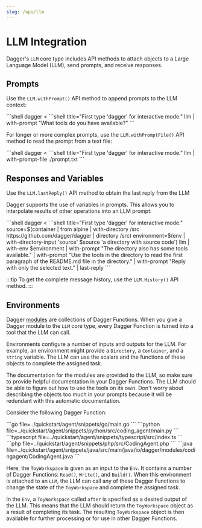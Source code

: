 ```yaml
---
slug: /api/llm
---
```


# LLM Integration

Dagger's `LLM` core type includes API methods to attach objects to a Large Language Model (LLM), send prompts, and receive responses.

## Prompts

Use the `LLM.withPrompt()` API method to append prompts to the LLM context:

<Tabs groupId="shell">
<TabItem value="System shell">
```shell
dagger <<EOF
llm |
  with-prompt "What tools do you have available?"
EOF
```
</TabItem>
<TabItem value="Dagger Shell">
```shell title="First type 'dagger' for interactive mode."
llm |
  with-prompt "What tools do you have available?"
```
</TabItem>
</Tabs>

For longer or more complex prompts, use the `LLM.withPromptFile()` API method to read the prompt from a text file:

<Tabs groupId="shell">
<TabItem value="System shell">
```shell
dagger <<EOF
llm |
  with-prompt-file ./prompt.txt
EOF
```
</TabItem>
<TabItem value="Dagger Shell">
```shell title="First type 'dagger' for interactive mode."
llm |
  with-prompt-file ./prompt.txt
```
</TabItem>
</Tabs>


## Responses and Variables

Use the `LLM.lastReply()` API method to obtain the last reply from the LLM

Dagger supports the use of variables in prompts. This allows you to interpolate results of other operations into an LLM prompt:

<Tabs groupId="shell">
<TabItem value="System shell">
```shell
dagger <<EOF
source=\$(container |
  from alpine |
  with-directory /src https://github.com/dagger/dagger |
  directory /src)
environment=\$(env |
  with-directory-input 'source' \$source 'a directory with source code')
llm |
  with-env \$environment |
  with-prompt "The directory also has some tools available." |
  with-prompt "Use the tools in the directory to read the first paragraph of the README.md file in the directory." |
  with-prompt "Reply with only the selected text." |
  last-reply
EOF
```
</TabItem>
<TabItem value="Dagger Shell">
```shell title="First type 'dagger' for interactive mode."
source=$(container |
  from alpine |
  with-directory /src https://github.com/dagger/dagger |
  directory /src)
environment=$(env |
  with-directory-input 'source' $source 'a directory with source code')
llm |
  with-env $environment |
  with-prompt "The directory also has some tools available." |
  with-prompt "Use the tools in the directory to read the first paragraph of the README.md file in the directory." |
  with-prompt "Reply with only the selected text." |
  last-reply
```
</TabItem>
</Tabs>

:::tip
To get the complete message history, use the `LLM.History()` API method.
:::

## Environments

Dagger [modules](../features/modules.mdx) are collections of Dagger Functions. When you give a Dagger module to the `LLM` core type, every Dagger Function is turned into a tool that the LLM can call.

Environments configure a number of inputs and outputs for the LLM. For example, an environment might provide a `Directory`, a `Container`, and a `string` variable. The LLM can use the scalars and the functions of these objects to complete the assigned task.

The documentation for the modules are provided to the LLM, so make sure to provide helpful documentation in your Dagger Functions. The LLM should be able to figure out how to use the tools on its own. Don't worry about describing the objects too much in your prompts because it will be redundant with this automatic documentation.

Consider the following Dagger Function:

<Tabs groupId="language">
<TabItem value="Go">
```go file=../quickstart/agent/snippets/go/main.go
```
</TabItem>
<TabItem value="Python">
```python file=../quickstart/agent/snippets/python/src/coding_agent/main.py
```
</TabItem>
<TabItem value="TypeScript">
```typescript file=../quickstart/agent/snippets/typescript/src/index.ts
```
</TabItem>
<TabItem value="PHP">
```php file=../quickstart/agent/snippets/php/src/CodingAgent.php
```
</TabItem>
<TabItem value="Java">
```java file=../quickstart/agent/snippets/java/src/main/java/io/dagger/modules/codingagent/CodingAgent.java
```
</TabItem>
</Tabs>

Here, the `ToyWorkspace` is given as an input to the `Env`. It contains a number of Dagger Functions: `Read()`, `Write()`, and `Build()`. When this environment is attached to an `LLM`, the LLM can call any of these Dagger Functions to change the state of the `ToyWorkspace` and complete the assigned task.

In the `Env`, a `ToyWorkspace` called `after` is specified as a desired output of the LLM. This means that the LLM should return the `ToyWorkspace` object as a result of completing its task. The resulting `ToyWorkspace` object is then available for further processing or for use in other Dagger Functions.
